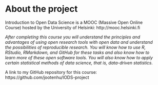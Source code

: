 
# About the project

Introduction to Open Data Science is a MOOC (Massive Open Online Course) hosted by the University of Helsinki: http://mooc.helsinki.fi

*After completing this course you will understand the principles and advantages of using open research tools with open data and understand the possibilities of reproducible research. You will know how to use R, RStudio, RMarkdown, and GitHub for these tasks and also know how to learn more of these open software tools. You will also know how to apply certain statistical methods of data science, that is, data-driven statistics.*

A link to my GitHub repository for this course: https://github.com/jootenhu/IODS-project